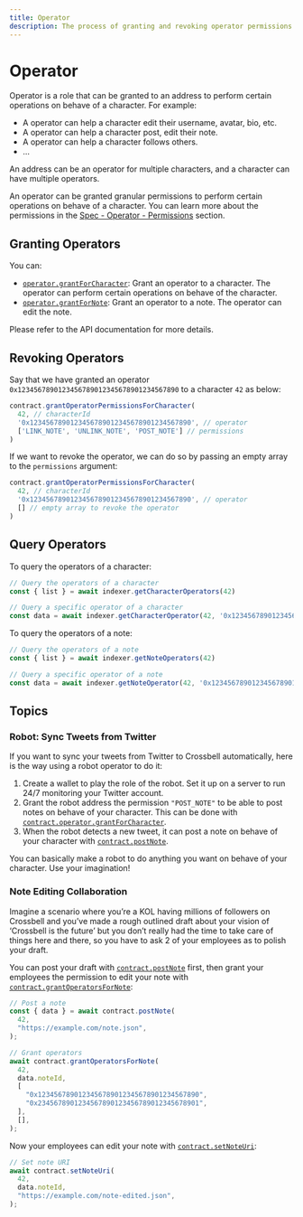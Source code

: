 ```yaml
---
title: Operator
description: The process of granting and revoking operator permissions to perform certain operations on behalf of a character, as well as how to query operators and use robots to sync tweets from Twitter to Crossbell.
---
```


# Operator

Operator is a role that can be granted to an address to perform certain operations on behave of a character. For example:

- A operator can help a character edit their username, avatar, bio, etc.
- A operator can help a character post, edit their note.
- A operator can help a character follows others.
- ...

An address can be an operator for multiple characters, and a character can have multiple operators.

An operator can be granted granular permissions to perform certain operations on behave of a character. You can learn more about the permissions in the [Spec - Operator - Permissions](/docs/specs/operator/permissions) section.

## Granting Operators

You can:

- [`operator.grantForCharacter`](https://crossbell-box.github.io/crossbell.js/classes/index.contracts.OperatorContract.html#grantForCharacter): Grant an operator to a character. The operator can perform certain operations on behave of the character.
- [`operator.grantForNote`](https://crossbell-box.github.io/crossbell.js/classes/index.contracts.OperatorContract.html#grantForNote): Grant an operator to a note. The operator can edit the note.

Please refer to the API documentation for more details.

## Revoking Operators

Say that we have granted an operator `0x1234567890123456789012345678901234567890` to a character `42` as below:

```ts
contract.grantOperatorPermissionsForCharacter(
  42, // characterId
  '0x1234567890123456789012345678901234567890', // operator
  ['LINK_NOTE', 'UNLINK_NOTE', 'POST_NOTE'] // permissions
)
```

If we want to revoke the operator, we can do so by passing an empty array to the `permissions` argument:

```ts
contract.grantOperatorPermissionsForCharacter(
  42, // characterId
  '0x1234567890123456789012345678901234567890', // operator
  [] // empty array to revoke the operator
)
```

## Query Operators

To query the operators of a character:

```ts
// Query the operators of a character
const { list } = await indexer.getCharacterOperators(42)

// Query a specific operator of a character
const data = await indexer.getCharacterOperator(42, '0x1234567890123456789012345678901234567890')
```

To query the operators of a note:

```ts
// Query the operators of a note
const { list } = await indexer.getNoteOperators(42)

// Query a specific operator of a note
const data = await indexer.getNoteOperator(42, '0x1234567890123456789012345678901234567890')
```

## Topics

### Robot: Sync Tweets from Twitter

If you want to sync your tweets from Twitter to Crossbell automatically, here is the way using a robot operator to do it:

1. Create a wallet to play the role of the robot. Set it up on a server to run 24/7 monitoring your Twitter account.
2. Grant the robot address the permission `"POST_NOTE"` to be able to post notes on behave of your character. This can be done with [`contract.operator.grantForCharacter`](https://crossbell-box.github.io/crossbell.js/classes/index.contracts.OperatorContract.html#grantForCharacter).
3. When the robot detects a new tweet, it can post a note on behave of your character with [`contract.postNote`](/sdk/js/contract/note/create-note#postnote).

You can basically make a robot to do anything you want on behave of your character. Use your imagination!

### Note Editing Collaboration

Imagine a scenario where you’re a KOL having millions of followers on Crossbell and you’ve made a rough outlined draft about your vision of ‘Crossbell is the future’ but you don’t really had the time to take care of things here and there, so you have to ask 2 of your employees as to polish your draft.

You can post your draft with [`contract.postNote`](/sdk/js/contract/note/create-note#postnote) first, then grant your employees the permission to edit your note with [`contract.grantOperatorsForNote`](/sdk/js/contract/operator/grant-operator#grantoperatorsfornote):

```ts
// Post a note
const { data } = await contract.postNote(
  42,
  "https://example.com/note.json",
);

// Grant operators
await contract.grantOperatorsForNote(
  42,
  data.noteId,
  [
    "0x1234567890123456789012345678901234567890",
    "0x2345678901234567890123456789012345678901",
  ],
  [],
);
```

Now your employees can edit your note with [`contract.setNoteUri`](/sdk/js/contract/note/update-note#setnoteuri):

```ts
// Set note URI
await contract.setNoteUri(
  42,
  data.noteId,
  "https://example.com/note-edited.json",
);
```
